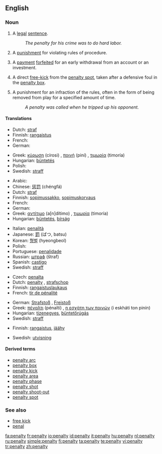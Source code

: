 {{wikipedia}}
==English==

===Noun===
{{en-noun|penalties}}

# A [[legal]] [[sentence]].
#:''The penalty for his crime was to do hard labor.''
# A [[punishment]] for violating rules of procedure.
#{{finance}} A [[payment]] [[forfeit]]ed for an early withdrawal from an account or an investment.
# {{football}} A direct [[free-kick]] from the [[penalty spot]], taken after a defensive foul in the [[penalty box]].
# {{Icehockey}} A punishment for an infraction of the rules, often in the form of being removed from play for a specified amount of time.
#:''A penalty was called when he tripped up his opponent.''

====Translations====
{{trans-top|legal sentence}}
*Dutch: [[straf]] {{f}}
*Finnish: [[rangaistus]]
* French: {{t+|fr|penalisation|f}}
* German: {{t+|de|Strafe|f}}
{{trans-mid}}
*Greek: [[κύρωση]] (círosi) {{f}}, [[ποινή]] (piní) {{f}}, [[τιμωρία]] (timoría) {{f}}
*Hungarian: [[büntetés]]
* Polish: {{t+|pl|kara|f}}
*Swedish: [[straff]] {{n}}
{{trans-bottom}}

{{trans-top|punishment for violating rules of procedure}}
*Arabic: {{Arab|[[جزاء]]}} {{IPAchar|(jazā’)}} {{m}}
*Chinese: [[惩罚]] (chéngfá)
*Dutch: [[straf]] {{f}}
*Finnish: [[sopimussakko]], [[sopimuskorvaus]]
* French: {{t+|fr|peine|f}}
* German: {{t+|de|Strafe|f}}
*Greek: [[αντίτιμο]] (a[n]dítimo) {{n}}, [[τιμωρία]] (timoría) {{f}}
*Hungarian: [[büntetés]], [[bírság]]
{{trans-mid}}
*Italian: [[penalità]] {{f}}
*Japanese: [[罰]] (ばつ, batsu)
*Korean: [[형벌]] (hyeongbeol)
* Polish: {{t+|pl|kara|f}}
*Portuguese: [[penalidade]] {{f}}
*Russian: [[штраф]] (štraf) {{m}}
*Spanish: [[castigo]] {{m}}
*Swedish: [[straff]] {{n}}
{{trans-bottom}}

{{trans-top|free-kick in football}}
*Czech: [[penalta]] {{f}}
*Dutch: [[#Dutch|penalty]] {{m}}, [[strafschop]] {{m}}
*Finnish: [[rangaistuslaukaus]]
*French: [[tir de pénalité]] {{m}}
{{trans-mid}}
*German: [[Strafstoß]] {{m}}, [[Freistoß]] {{m}}
*Greek: [[πέναλτι]] (pénalti) {{n}}, [[η εσχάτη των ποινών]] (i eskháti ton pinín) {{f}}
*Hungarian: [[tizenegyes]], [[büntetőrúgás]]
*Swedish: [[straff]] {{c}}
{{trans-bottom}}

{{trans-top|punishment in ice hockey}}
*Finnish: [[rangaistus]], [[jäähy]]
{{trans-mid}}
*Swedish: [[utvisning]] {{c}}
{{trans-bottom}}

====Derived terms====
*[[penalty arc]]
*[[penalty box]]
*[[penalty kick]]
*[[penalty area]]
*[[penalty phase]]
*[[penalty shot]]
*[[penalty shoot-out]]
*[[penalty spot]]

===See also===
*[[free kick]]
*[[penal]]

[[fa:penalty]]
[[fr:penalty]]
[[io:penalty]]
[[id:penalty]]
[[it:penalty]]
[[hu:penalty]]
[[nl:penalty]]
[[ru:penalty]]
[[simple:penalty]]
[[fi:penalty]]
[[ta:penalty]]
[[te:penalty]]
[[vi:penalty]]
[[tr:penalty]]
[[zh:penalty]]